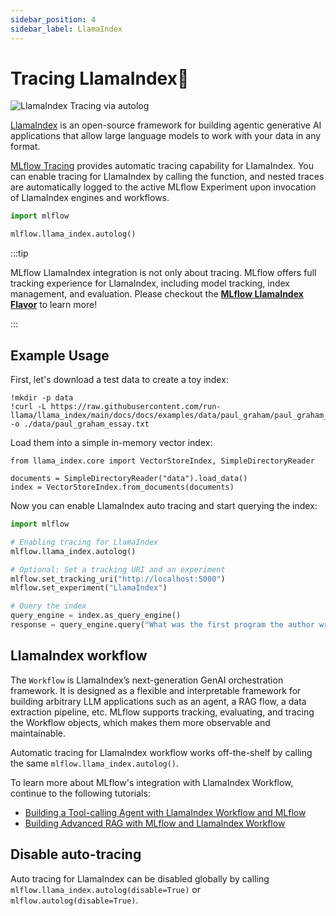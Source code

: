 ```yaml
---
sidebar_position: 4
sidebar_label: LlamaIndex
---
```



# Tracing LlamaIndex🦙

![LlamaIndex Tracing via autolog](/images/llms/tracing/llamaindex-tracing.gif)

[LlamaIndex](https://www.llamaindex.ai/) is an open-source framework for building agentic generative AI applications that allow large language models to work with your data in any format.

[MLflow Tracing](../) provides automatic tracing capability for LlamaIndex. You can enable tracing
for LlamaIndex by calling the <APILink fn="mlflow.llama_index.autolog" /> function, and nested traces are automatically logged to the active MLflow Experiment upon invocation of LlamaIndex engines and workflows.

```python
import mlflow

mlflow.llama_index.autolog()
```

:::tip

MLflow LlamaIndex integration is not only about tracing. MLflow offers full tracking experience for LlamaIndex, including model tracking, index management, and evaluation. Please checkout the **[MLflow LlamaIndex Flavor](/llms/llama-index)** to learn more!

:::


## Example Usage

First, let's download a test data to create a toy index:

```
!mkdir -p data
!curl -L https://raw.githubusercontent.com/run-llama/llama_index/main/docs/docs/examples/data/paul_graham/paul_graham_essay.txt -o ./data/paul_graham_essay.txt
```

Load them into a simple in-memory vector index:

```
from llama_index.core import VectorStoreIndex, SimpleDirectoryReader

documents = SimpleDirectoryReader("data").load_data()
index = VectorStoreIndex.from_documents(documents)
```

Now you can enable LlamaIndex auto tracing and start querying the index:

```python
import mlflow

# Enabling tracing for LlamaIndex
mlflow.llama_index.autolog()

# Optional: Set a tracking URI and an experiment
mlflow.set_tracking_uri("http://localhost:5000")
mlflow.set_experiment("LlamaIndex")

# Query the index
query_engine = index.as_query_engine()
response = query_engine.query("What was the first program the author wrote?")
```


## LlamaIndex workflow

The `Workflow` is LlamaIndex’s next-generation GenAI orchestration framework. It is designed as a flexible and interpretable framework for building arbitrary LLM applications such as an agent, a RAG flow, a data extraction pipeline, etc. MLflow supports tracking, evaluating, and tracing the Workflow objects, which makes them more observable and maintainable.

Automatic tracing for LlamaIndex workflow works off-the-shelf by calling the same `mlflow.llama_index.autolog()`.

To learn more about MLflow's integration with LlamaIndex Workflow, continue to the following tutorials:

* [Building a Tool-calling Agent with LlamaIndex Workflow and MLflow](/llms/llama-index/notebooks/llama_index_workflow_tutorial)
* [Building Advanced RAG with MLflow and LlamaIndex Workflow](https://mlflow.org/blog/mlflow-llama-index-workflow)


## Disable auto-tracing

Auto tracing for LlamaIndex can be disabled globally by calling `mlflow.llama_index.autolog(disable=True)` or `mlflow.autolog(disable=True)`.

